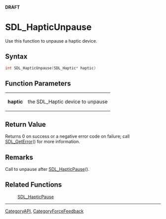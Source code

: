 <span color="red">'''DRAFT'''</span>

= SDL_HapticUnpause =
Use this function to unpause a haptic device.


== Syntax ==
<syntaxhighlight lang='c++'>
int SDL_HapticUnpause(SDL_Haptic* haptic)
</syntaxhighlight>

== Function Parameters ==
{|
|'''haptic'''
|the SDL_Haptic device to unpause
|}

== Return Value ==
Returns 0 on success or a negative error code on failure; call [[SDL_GetError]]() for more information.

== Remarks ==
Call to unpause after [[SDL_HapticPause]]().

== Related Functions ==
:[[SDL_HapticPause]]

----
[[CategoryAPI]], [[CategoryForceFeedback]]
